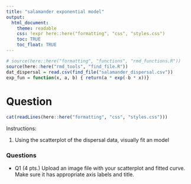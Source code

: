 ```yaml
---
title: "salamander exponential model"
output:  
  html_document:
    theme: readable
    css: !expr here::here("formatting", "css", "styles.css")
    toc: TRUE
    toc_float: TRUE
---
```



```r
# source(here::here("formatting", "functions", "rmd_functions.R"))
source(here::here("rmd_tools", "find_file.R"))
dat_dispersal = read.csv(find_file("salamander_dispersal.csv"))
exp_fun = function(x, a, b) { return(a * exp(-b * x))}
```


Question
========

```r
cat(readLines(here::here("formatting", "css", "styles.css")))
```



Instructions:

1. Using the scatterplot of the dispersal data, visually fit an model


<div class="questionborder">
### Questions

- Q1 (4 pts.) Upload an image file with your scatterplot and fitted curve.  Make sure it has appropriate axis labels and title.

</div>






